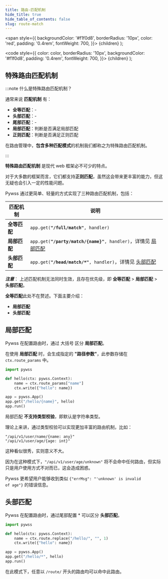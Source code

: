 ```yaml
---
title: 路由-匹配机制
hide_title: true
hide_table_of_contents: false
slug: route-match
---
```


  <span
    style={{
      backgroundColor: '#f1f0d8',
      borderRadius: '10px',
      color: 'red',
      padding: '0.4rem',
      fontWeight: 700,
    }}>
    {children}
  </span>
);

  <code
    style={{
      color: color,
      borderRadius: '10px',
      backgroundColor: '#f1f0d8',
      padding: '0.4rem',
      fontWeight: 700,
    }}>
    {children}
  </code>
);


## 特殊路由匹配机制

:::note 什么是特殊路由匹配机制？

通常来说 **匹配机制** 有：
- **全等匹配**：-
- **头部匹配**：-
- **尾部匹配**：-
- **局部匹配**：判断是否满足局部匹配
- **正则匹配**：判断是否满足正则匹配

在路由管理中，**包含多种匹配模式**的机制我们都称之为特殊路由匹配机制。

:::

**特殊路由匹配机制** 是现代 web 框架必不可少的特点。

对于大多数的框架而言，它们都支持**正则匹配**，虽然这会带来更丰富的能力，但这无疑也会引入一定的性能问题。

Pywss 通过更简单、轻量的方式实现了三种路由匹配机制，包括：

|匹配机制|说明|
|---|---|
|**全等匹配**|<code>app.get(<b>"/full/match"</b>, handler)</code>|
|**局部匹配**|<code>app.get(<b>"/party/match/{name}"</b>, handler)</code>，详情见 [局部匹配](#局部匹配)|
|**头部匹配**|<code>app.get(<b>"/head/match/*"</b>, handler)</code>，详情见 [头部匹配](#头部匹配)|

**_注意_**：
上述匹配机制无法同时生效，且存在优先级，即 **全等匹配** > **局部匹配** > **头部匹配**。

**全等匹配**此处不在赘述。下面主要介绍：
- **局部匹配**
- **头部匹配**

## 局部匹配
Pywss 在配置路由时，通过 <Highlight>大括号</Highlight> 区分 **局部匹配**。

在使用 **局部匹配** 时，会生成指定的 **"路径参数"**，此参数存储在 `ctx.route_params` 中。

```python title="获取路径参数" showLineNumbers
import pywss

def hello(ctx: pywss.Context):
    name = ctx.route_params["name"]
    ctx.write({"hello": name})

app = pywss.App()
app.get("/hello/{name}", hello)
app.run()
```

局部匹配 **不支持类型校验**，即默认是字符串类型。

理论上来讲，通过类型校验可以实现更加丰富的路由机制，比如：

```text title="路由类型校验" showLineNumbers
"/api/v1/user/name/{name: any}"
"/api/v1/user/age/{age: int}"
```

这种看似很秀，实则意义不大。

因为在这种模式下，`"/api/v1/user/age/unknown"` 将不会命中任何路由，但实际只是用户使用方式不对而已，这会造成困惑。

Pywss 更希望用户能够收到类似 <Code>{"errMsg": "'unknown' is invalid of age"}</Code> 的错误信息。

## 头部匹配
Pywss 在配置路由时，通过尾部配置 <Highlight>*</Highlight> 可以区分 **头部匹配**。

```python title="头部匹配" showLineNumbers
import pywss

def hello(ctx: pywss.Context):
    name = ctx.route.replace("/hello/", "", 1)
    ctx.write({"hello": name})

app = pywss.App()
app.get("/hello/*", hello)
app.run()
```
在此模式下，任意以 `/route/` 开头的路由均可以命中此路由。
